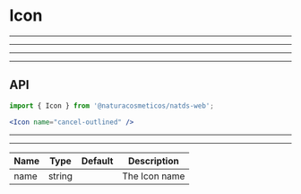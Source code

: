 
# Icon

---
---

<Provider theme={themes.natura.light}>
  <ComponentWithLabel componentList={types} />
</Provider>

---
---

## API

```jsx highlight-line="2"
import { Icon } from '@naturacosmeticos/natds-web';

<Icon name="cancel-outlined" />
```

---
---

| Name                      | Type                                            | Default                       | Description
| :--                       | :-:                                             | :-:                           | :-:
| name                      | string                                          |                               | The Icon name
